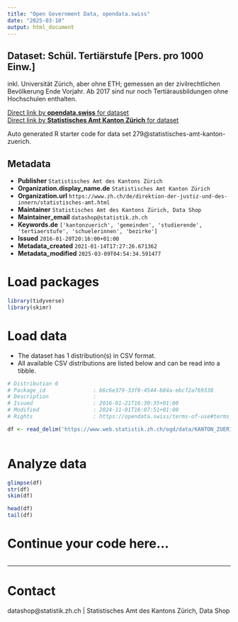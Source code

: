 ```yaml
---
title: "Open Government Data, opendata.swiss"
date: "2025-03-10"
output: html_document
---
```


## Dataset: Schül. Tertiärstufe [Pers. pro 1000 Einw.]

inkl. Universität Zürich, aber ohne ETH; gemessen an der zivilrechtlichen Bevölkerung Ende Vorjahr. Ab 2017 sind nur noch Tertiärausbildungen ohne Hochschulen enthalten.

[Direct link by **opendata.swiss** for dataset](https://opendata.swiss/de/dataset/schul-tertiarstufe-pers-pro-1000-einw)<br>
[Direct link by **Statistisches Amt Kanton Zürich** for dataset](https://www.zh.ch/de/politik-staat/gemeinden/gemeindeportraet.html)

Auto generated R starter code for data set 279@statistisches-amt-kanton-zuerich.

## Metadata

- **Publisher** `Statistisches Amt des Kantons Zürich`
- **Organization.display_name.de** `Statistisches Amt Kanton Zürich`
- **Organization.url** `https://www.zh.ch/de/direktion-der-justiz-und-des-innern/statistisches-amt.html`
- **Maintainer** `Statistisches Amt des Kantons Zürich, Data Shop`
- **Maintainer_email** `datashop@statistik.zh.ch`
- **Keywords.de** `['kantonzuerich', 'gemeinden', 'studierende', 'tertiaerstufe', 'schuelerinnen', 'bezirke']`
- **Issued** `2016-01-20T20:16:00+01:00`
- **Metadata_created** `2021-01-14T17:27:26.671362`
- **Metadata_modified** `2025-03-09T04:54:34.591477`


# Load packages

```r

library(tidyverse)
library(skimr)

```

# Load data

-   The dataset has 1 distribution(s) in CSV format.
-   All available CSV distributions are listed below and can be read into a tibble.

```r

# Distribution 0
# Package_id               : b6c6e379-33f8-4544-b84a-ebcf2a769338
# Description              : 
# Issued                   : 2016-01-21T16:30:35+01:00
# Modified                 : 2024-11-01T16:07:51+01:00
# Rights                   : https://opendata.swiss/terms-of-use#terms_by

df <- read_delim('https://www.web.statistik.zh.ch/ogd/data/KANTON_ZUERICH_466.csv')



```

# Analyze data

```r

glimpse(df)
str(df)
skim(df)

head(df)
tail(df)

```

# Continue your code here...

```r

```

------------------------------------------------------------------------

# Contact

datashop@statistik.zh.ch | Statistisches Amt des Kantons Zürich, Data Shop
